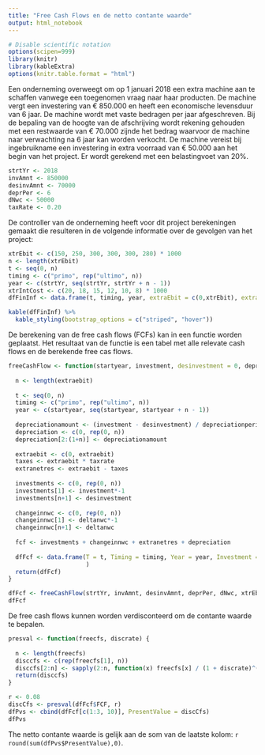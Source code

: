 ```yaml
---
title: "Free Cash Flows en de netto contante waarde"
output: html_notebook
---
```


```r
# Disable scientific notation
options(scipen=999)
library(knitr)
library(kableExtra)
options(knitr.table.format = "html")
```


Een onderneming overweegt om op 1 januari 2018 een extra machine aan te schaffen vanwege een
toegenomen vraag naar haar producten. De machine vergt een investering van € 850.000 en heeft een economische levensduur van 6 jaar. De machine wordt met vaste bedragen per jaar afgeschreven. Bij de bepaling van de hoogte van de afschrijving wordt rekening gehouden met een restwaarde van € 70.000 zijnde het bedrag waarvoor de machine naar verwachting na 6 jaar kan worden verkocht. De machine vereist bij ingebruikname een investering in extra voorraad van € 50.000 aan het begin van het project. Er wordt gerekend met een belastingvoet van 20%.


```r

strtYr <- 2018
invAmnt <- 850000
desinvAmnt <- 70000
deprPer <- 6
dNwc <- 50000
taxRate <- 0.20
```

De controller van de onderneming heeft voor dit project berekeningen gemaakt die resulteren in de volgende informatie over de gevolgen van het project:

```r

xtrEbit <- c(150, 250, 300, 300, 300, 280) * 1000
n <- length(xtrEbit)
t <- seq(0, n)
timing <- c("primo", rep("ultimo", n))
year <- c(strtYr, seq(strtYr, strtYr + n - 1))
xtrIntCost <- c(20, 18, 15, 12, 10, 8) * 1000
dfFinInf <- data.frame(t, timing, year, extraEbit = c(0,xtrEbit), extraInterest = c(0,xtrIntCost))

kable(dfFinInf) %>%
  kable_styling(bootstrap_options = c("striped", "hover"))
```

De berekening van de free cash flows (FCFs) kan in een functie worden geplaatst. Het resultaat van de functie is een tabel met alle relevate cash flows en de berekende free cas flows.

```r


freeCashFlow <- function(startyear, investment, desinvestment = 0, depreciationperiod, deltanwc, extraebit, taxrate) {
  
  n <- length(extraebit)
  
  t <- seq(0, n)
  timing <- c("primo", rep("ultimo", n))
  year <- c(startyear, seq(startyear, startyear + n - 1))
  
  depreciationamount <- (investment - desinvestment) / depreciationperiod
  depreciation <- c(0, rep(0, n))
  depreciation[2:(1+n)] <- depreciationamount
  
  extraebit <- c(0, extraebit)
  taxes <- extraebit * taxrate
  extranetres <- extraebit - taxes
  
  investments <- c(0, rep(0, n))
  investments[1] <- investment*-1
  investments[n+1] <- desinvestment
  
  changeinnwc <- c(0, rep(0, n))
  changeinnwc[1] <- deltanwc*-1
  changeinnwc[n+1] <- deltanwc
  
  fcf <- investments + changeinnwc + extranetres + depreciation
  
  dfFcf <- data.frame(T = t, Timing = timing, Year = year, Investment = investments, ChangeInNWC = changeinnwc, Ebit = extraebit, Taxes = taxes, NetRes = extranetres,  Depreciation = depreciation, FCF = fcf
                      )
  return(dfFcf)
}

dfFcf <- freeCashFlow(strtYr, invAmnt, desinvAmnt, deprPer, dNwc, xtrEbit, taxRate)
dfFcf
```

De free cash flows kunnen worden verdisconteerd om de contante waarde te bepalen.
```r
presval <- function(freecfs, discrate) {
  
  n <- length(freecfs)
  disccfs <- c(rep(freecfs[1], n))
  disccfs[2:n] <- sapply(2:n, function(x) freecfs[x] / (1 + discrate)^(x-1))
  return(disccfs)
}

r <- 0.08
discCfs <- presval(dfFcf$FCF, r)
dfPvs <- cbind(dfFcf[c(1:3, 10)], PresentValue = discCfs)
dfPvs
```

The netto contante waarde is gelijk aan de som van de laatste kolom: `r round(sum(dfPvs$PresentValue),0)`.